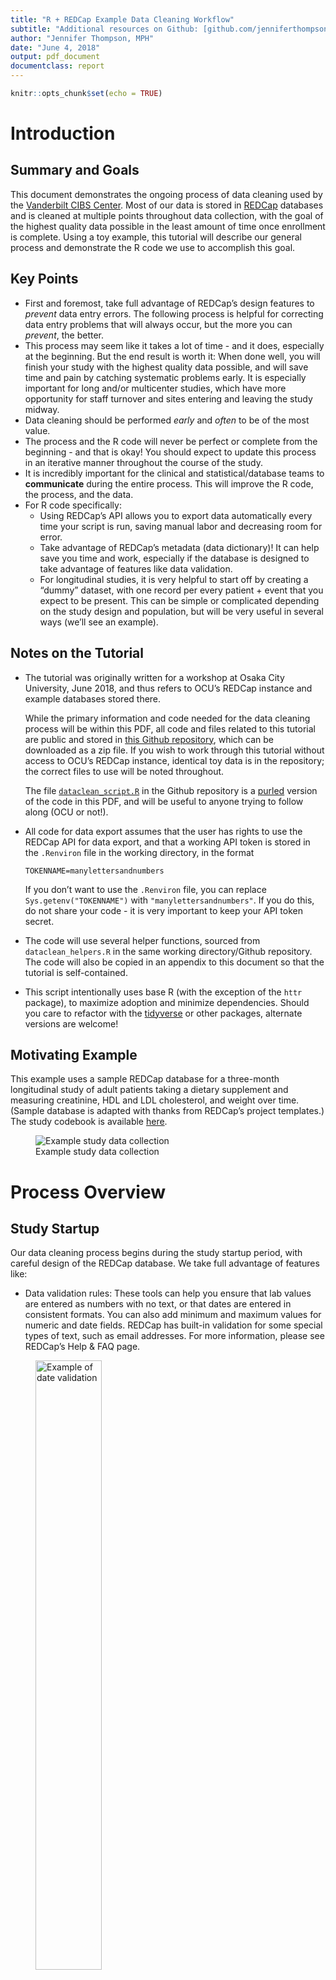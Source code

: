 ```yaml
---
title: "R + REDCap Example Data Cleaning Workflow"
subtitle: "Additional resources on Github: [github.com/jenniferthompson/DataCleanExample](https://github.com/jenniferthompson/DataCleanExample)"
author: "Jennifer Thompson, MPH"
date: "June 4, 2018"
output: pdf_document
documentclass: report
---
```


```r
knitr::opts_chunk$set(echo = TRUE)
```

# Introduction

## Summary and Goals

This document demonstrates the ongoing process of data cleaning used by the [Vanderbilt CIBS Center](icudelirium.org). Most of our data is stored in
[REDCap](projectredcap.org) databases and is cleaned at multiple points
throughout data collection, with the goal of the highest quality data possible
in the least amount of time once enrollment is complete. Using a toy example,
this tutorial will describe our general process and demonstrate the R code we
use to accomplish this goal.

## Key Points

- First and foremost, take full advantage of REDCap's design features to
*prevent* data entry errors. The following process is helpful for correcting
data entry problems that will always occur, but the more you can *prevent*, the
better.
- This process may seem like it takes a lot of time - and it does, especially at
the beginning. But the end result is worth it: When done well, you will finish
your study with the highest quality data possible, and will save time and pain
by catching systematic problems early. It is especially important for long
and/or multicenter studies, which have more opportunity for staff turnover and
sites entering and leaving the study midway.
- Data cleaning should be performed *early* and *often* to be of the most value.
- The process and the R code will never be perfect or complete from the
beginning - and that is okay! You should expect to update this process in an
iterative manner throughout the course of the study.
- It is incredibly important for the clinical and statistical/database teams to **communicate** during the entire process. This will improve the R code, the
process, and the data.
- For R code specifically:
    - Using REDCap's API allows you to export data automatically every time your
    script is run, saving manual labor and decreasing room for error.
    - Take advantage of REDCap's metadata (data dictionary)! It can help save
    you time and work, especially if the database is designed to take advantage
    of features like data validation.
    - For longitudinal studies, it is very helpful to start off by creating a
    "dummy" dataset, with one record per every patient + event that you expect
    to be present. This can be simple or complicated depending on the study
    design and population, but will be very useful in several ways (we'll see an
    example).

## Notes on the Tutorial

- The tutorial was originally written for a workshop at Osaka City University,
June 2018, and thus refers to OCU's REDCap instance and example databases stored
there.

    While the primary information and code needed for the data cleaning process
    will be within this PDF, all code and files related to this tutorial are
    public and stored in [this Github
    repository](https://github.com/jenniferthompson/DataCleanExample), which
    can be downloaded as a zip file. If you wish to work through this tutorial
    without access to OCU's REDCap instance, identical toy data is in the
    repository; the correct files to use will be noted throughout.
    
    The file [`dataclean_script.R`](https://github.com/jenniferthompson/DataCleanExample/blob/master/dataclean_script.R) in the Github repository is a
    [purled](https://www.rdocumentation.org/packages/knitr/versions/1.20/topics/knit)
    version of the code in this PDF, and will be useful to anyone trying to
    follow along (OCU or not!).

- All code for data export assumes that the user has rights to use the REDCap
API for data export, and that a working API token is stored in the `.Renviron`
file in the working directory, in the format

    `TOKENNAME=manylettersandnumbers`
    
    If you don't want to use the `.Renviron` file, you can replace
    `Sys.getenv("TOKENNAME")` with `"manylettersandnumbers"`. If you do this,
    do not share your code - it is very important to keep your API token
    secret.
    
- The code will use several helper functions, sourced from
`dataclean_helpers.R` in the same working directory/Github repository. The code
will also be copied in an appendix to this document so that the tutorial is
self-contained.

- This script intentionally uses base R (with the exception of the `httr`
package), to maximize adoption and minimize dependencies. Should you care to
refactor with the [tidyverse](tidyverse.org) or other packages, alternate
versions are welcome!

## Motivating Example

This example uses a sample REDCap database for a three-month longitudinal study
of adult patients taking a dietary supplement and measuring creatinine, HDL and
LDL cholesterol, and weight over time. (Sample database is adapted with thanks
from REDCap's project templates.) The study codebook is available
[here](https://github.com/jenniferthompson/DataCleanExample/blob/master/codebook.pdf).

![Example study data collection](images/example_events.png)

\tableofcontents

# Process Overview

## Study Startup

Our data cleaning process begins during the study startup period, with careful
design of the REDCap database. We take full advantage of features like:

- Data validation rules: These tools can help you ensure that lab values are entered as numbers with no text, or that dates are entered in consistent formats. You can also add minimum and maximum values for numeric and date fields. REDCap has built-in validation for some special types of text, such as
email addresses. For more information, please see REDCap's Help & FAQ page.

![Example of date validation](images/redcap_datevalidation.png){ width=50% }

- Branching logic: This logic tells a specific field when to appear during data
entry. For example, we often use it to ask whether a patient has taken a specific medication; if yes, the branching logic will show a field that allows
us to enter the dose of that medication. Branching logic helps enforce data
collection protocols ("if this, then that should be entered") and helps prevent
data from being accidentally entered in the wrong fields.

![General Data Cleaning Timeline](images/dataclean_timeline.png)

During this time, the clinical coordinators and statistics/database team also
work together to develop an initial list of very specific items that should be
checked during the data cleaning process. Depending on the study design, this
can be quite a lot of work! But the more thorough we are in this phase, the
easier the process during the study, and the better the data at the end.

## Early Data Collection

Once study staff has begun entering data into the study database, the
statistician/database team will write the first version of the R script for data
cleaning. (It's very hard to write a script before data is available to test
it!) This is the most time-consuming part of the process for the database team.

## First Data Clean

After a reasonable period of data collection, the statistician/database manager
will run the R script and create the first list of data entry issues to be
corrected or addressed. This can be a scary time for study staff! There will
likely be a few bugs to be worked out, both in the code and in the list of items
to check. It may take a few tweaks before the team is ready to upload the issues
to our documentation database and begin the process of correcting them.
Correcting the data and documenting those steps are the most time-consuming part
of the process for the clinical team.

\newpage

## Continued Data Collection & Cleaning

![Data Cleaning Iteration](images/dataclean_iteration.png){ width=50% }

As the study progresses, this process continues: the statistician runs the R
script to find data issues; the study staff corrects or documents issues, and
communicates potential coding issues or new additions back to the statistician,
who then updates the script and repeats the process.

Some changes are coding mistakes or misunderstandings, but others may be the
result of protocol changes, or ideas for new things to check from the project
coordinators, based on interactions with study staff. This maintenance process
takes some time on the part of both the statistician/database team, working to
investigate and debug potential issues or add code for new checks. The following things are very helpful during this process:

- Agreement that the data clean is a top priority: This doesn't necessarily
mean that it is everyone's most *urgent* priority, but it does mean that
everyone agrees that this is important and should have designated time at an
appropriate date.
- Detail-oriented team members: This is a meticulous process for everyone.
- Strong relationships and open communication between the clinical and
statistics/database team.

## End of Study

Once data collection is finished, we continue to iterate the data cleaning
process until there are no more queries from the R script. At that point, you
should feel free to throw a party.

## Overview of R Script Structure

The rest of this tutorial will focus on the steps of building the R script. In
general, my process for the script looks like this:

1. Download data from REDCap using the API (Chapter 3)
1. Do any needed data management
1. For each form (Chapter 4):
    1. Set up
    1. Check for simple missingness (eg, date of birth should always be present in the baseline form)
    1. Check for data with unlikely values (eg, creatinine that is unexpectedly high or low)
    1. Other, more complicated checks
1. Combine issues from all forms into a single data.frame
1. Remove issues that were previously documented as "unfixable" or correct in
the documentation database (Chapter 5)
1. Prepare issues to disseminate to study staff (Chapter 6)

# Step 1: Use REDCap API to Export Raw Data

We use REDCap's API capabilities to export the data automatically every time
the script is run, reducing the potential for error and saving time compared to
manually exporting every time data is cleaned.

## Requirements:

### 1. Working API token

You must have appropriate user rights for your database in order to request an
API token. Once you have the correct user rights, log into the REDCap project.
On the lefthand side under `Applications`, you will see a line for `API and API
Playground`. Click here, then on the button titled `Generate API token`.

![Getting an API token](images/redcap_api.png)

Once your token is generated, **never share it with anyone**. It gives you permission and ability to access research data, and should be kept protected at
all times. If you share code with other people, one way to do this safely is to
store your API token in a hidden `.Renviron` file in the appropriate working
directory, like this:

`TOKENNAME=manylettersandnumbers`

You can then access the token using the function `Sys.getenv()`. For the
purposes of this tutorial, mine looks like Figure 3.2 (with actual tokens grayed
out).

![.Renviron example](images/renviron_example.png)

For more information on the REDCap API, please see `Project Setup -> Other
Functionality` within an existing REDCap project. For general information on
working with the API, the [Github wiki of the redcapAPI
package](https://github.com/nutterb/redcapAPI/wiki) has a good overview. *(This
example includes basic API usage and will not use the package, but if you are
interested in using more of the API's functionality, it could be a good package
to investigate.)*

### 2. Your API URL

This tells R what REDCap instance to connect to. It will look something like this:

`https://redcap.vanderbilt.edu/api/`

`https://redcap.med.osaka-cu.ac.jp/redcap/api/`

If you don't know your API URL, you can find it this way once you have your API token (thank you to [Benjamin Nutter, author of the redcapAPI package!](https://github.com/nutterb/redcapAPI/wiki/Finding-your-REDCap-API-URL)):

1. Go to the API documentation of a project for which you have a working API token
1. Choose an option under "Supported Actions," such as "Export Records"
1. The URL will appear on the next page

Once you have your API URL, make sure to update it in your copies of
`dataclean_script.R` and `dataclean_helpers.R` in order to continue the tutorial.

### 3. R's `httr` package, built for working with APIs

More information on `httr` can be found in the documentation and vignettes,
linked from [CRAN](https://cran.r-project.org/package=httr). (Everything else in
this tutorial is intentionally in base R.)

## Approaches

There are (at least) two approaches to exporting REDCap data:

1. Read in the entire database in a single, relatively simple `httr::POST` call,
then create subsets in R as needed
1. Read in specific subsets in separate, more complex `httr::POST` calls

Approach #1 is fine if your database is not longitudinal, complex, or very
large, and/or if you are not yet very comfortable working with the API. Approach #2 is valuable in more complicated situations.

For example, here, our database is longitudinal, and different data is
collected at different time points. If we read in the entire database at once,
we will have a lot of missing values - for example, date of birth will be
missing in each row representing monthly visits and study completion. We can
fairly easily create subsets of the data for each event, but it can be annoying
to subset only the *columns* needed for each event, either manually or using the
data dictionary.

I will show both approaches for reference, but I primarily use Approach 2.
Either way, we want to create the following datasets:

- Baseline data
- Monthly data
- Study completion data

For both approaches, we need this setup:

```r
## Load httr
library(httr)

## Source helper functions (script should be stored in this working directory)
## Function post_to_df(), which is useful in API code, is stored here, along
## with other helper functions we'll use later
source("dataclean_helpers.R")

## Set URL for REDCap instance (yours may be different)
rc_url <- "https://redcap.med.osaka-cu.ac.jp/redcap/api/"

```

\newpage

### Approach 1: Example

This approach uses the simplest API call, but needs some R work after exporting
the data.

```r
## Use API + httr::POST to get all data at once
main_post <- httr::POST(
  url = rc_url,
  body = list(
    token = Sys.getenv("RCTOKEN_OCU_ORG"),
      ## API token gives you permission to get data
    content = "record",        ## export *records*
    format = "csv",            ## export as *CSV*
    rawOrLabel = "label",      ## export factor *labels* vs numeric codes
    exportCheckboxLabel = TRUE ## export ckbox *labels* vs Unchecked/Checked
  )
)

## main_post has class "response"; read it as a CSV to create a data.frame
## post_to_df() is mostly a wrapper for read.csv() with our preferred options;
##  it also removes repeated underscores from variable names
main_df <- post_to_df(main_post)

## Create subsets with data collected at various time points
baseline_df <- subset(main_df, redcap_event_name == "Baseline Visit")
monthly_df <- subset(main_df, redcap_event_name %in% paste("Month", 1:3))
completion_df <- subset(main_df, redcap_event_name == "Study Completion")

```

Note that unless we spend the time to manually subset them, each of those three
data.frames will have many columns with blank values, because our study is
longitudinal (can have multiple events with different data collected at each).
For example, `baseline_df` will have a column for `compliance`, even though
`compliance` is only collected at monthly visits. This is not a major problem if
your project is small, but can be a problem if you have a large project.

### Approach 2

This approach uses three separate `httr::POST` calls to create separate
datasets that are exactly what we need.

REDCap's API Playground can be useful in figuring out which options to include
in the `body` argument of `httr::POST`. *(Note that as of the time of this writing, the example R code from the Playground uses `RCurl`; `httr` is
currently more commonly used, and thus it is easier to find documentation and
assistance for it, so I have used it here.)*

Differences from Approach 1 in the `body` of `httr::POST`:

1. We specify **forms**, using their raw names (eg, `baseline_data` instead of `Baseline Data`).
1. We specify **events**, again using their raw names (eg, `baseline_visit_arm_1` instead of `Baseline Visit`).
1. We always specify `study_id` as a **field** in addition to the other forms. REDCap does not always export the ID by default.

If you are exporting >1 form or event, separate them with commas. You can find
raw event names by going to `Project Setup -> Define My Events` within your
REDCap project, and raw form names by either looking at the data dictionary or downloading the instrument mappings from `Project Setup -> Designate Instruments
for My Events`. (They can also be exported as project metadata using the API;
there is an example in `dataclean_helpers.R`.)

**Note:** The helper function `post_to_df()`, which creates a data.frame from
the result of `httr::POST`, is created in `dataclean_helpers.R`. It has two
steps:

1. Read in a `POST` object as a CSV, with our preferred options for `read.csv()`.
1. Remove repeated `_` characters from variable names.

#### Baseline and Demographic Data

This code chunk exports all the fields collected at the baseline visit (the
Demographic and Baseline Visit forms), as well as study ID. It only exports the
Baseline Visit event, because all other events would have `NA` values for these
fields. Therefore, each study ID will have at most one record in this dataset.

```r
## Data from baseline visit only: Demographics and Baseline Data forms
baseline_post <- httr::POST(
  url = rc_url,
  body = list(
    token = Sys.getenv("RCTOKEN_OCU_ORG"), ## API token gives you permission
    content = "record",                    ## export *records*
    format = "csv",                        ## export as *CSV*
    forms = "demographics,baseline_data",  ## forms
    fields = c("study_id"),                ## additional fields
    events = "baseline_visit_arm_1",       ## baseline visit event only
    rawOrLabel = "label",      ## export factor *labels* vs numeric codes
    exportCheckboxLabel = TRUE ## export ckbox *labels* vs Unchecked/Checked
  )
)

## baseline_post has class "response"; read it as a CSV to create a data.frame
baseline_df <- post_to_df(baseline_post)

## Double-check if you like! Commented out to save space
## baseline_df

```

The `rawOrLabel = "label"` and `exportCheckboxLabel = TRUE` elements in the `body` argument of `POST` are personal preference. I set these to export labels
because I usually find that it is more clear - ie, it is easier to figure out
what `sex == Male` is doing than `sex == 1`. However, depending on your
database and your purposes, you may want to change these to use the raw numeric
codes - for example, if you have fields with very long labels.

#### Monthly Visit Data

This code chunk exports all the fields collected at each monthly visit (the
Monthly Visit form), as well as study ID. It exports all three monthly visit events; all other events would have `NA` values for these fields. Each study ID
will have up to three records in this dataset.

```r
## Data from all monthly visits
monthly_post <- httr::POST(
  url = rc_url,
  body = list(
    token = Sys.getenv("RCTOKEN_OCU_ORG"),   ## API token gives you permission
    content = "record",                      ## export *records*
    format = "csv",                          ## export as *CSV*
    forms = "monthly_data",                  ## forms
    fields = c("study_id"),                  ## additional fields
    events = paste(sprintf("month_%s_arm_1", 1:3), collapse = ","),
      ## all 3 monthly visit events
    rawOrLabel = "label",      ## export factor *labels* vs numeric codes
    exportCheckboxLabel = TRUE ## export ckbox *labels* vs Unchecked/Checked
  )
)
monthly_df <- post_to_df(monthly_post)

## Double-check if you like! Commented out to save space
## monthly_df

```

#### Study Completion Data

This code chunk exports all the fields collected at study completion, as well
as study ID. It exports only the study completion event; therefore, each study
ID will have at most one record.

```r
## Data from study completion visits
completion_post <- httr::POST(
  url = rc_url,
  body = list(
    token = Sys.getenv("RCTOKEN_OCU_ORG"), ## API token gives you permission
    content = "record",                    ## export *records*
    format = "csv",                        ## export as *CSV*
    forms = "completion_data",             ## form
    fields = c("study_id"),                ## additional fields
    events = "study_completion_arm_1",     ## study completion event
    rawOrLabel = "label",      ## export factor *labels* vs numeric codes
    exportCheckboxLabel = TRUE ## export ckbox *labels* vs Unchecked/Checked
  )
)
completion_df <- post_to_df(completion_post)

## Double-check if you like! Commented out to save space
## completion_df

```

## For Demonstration Purposes

**OCU team**: If your API tokens are set up and stored in your `.Renviron` file
like mine, you should be able to run all the code up to this point. If you don't
want to use the `.Renviron` file, you can run all the code but replace `token = Sys.getenv("RCTOKEN_OCU_ORG")` with `token = "yourapitoken"`.

If you do not have an API token for OCU's REDCap instance, I've stored some toy
data in the same format as our example REDCap databases, along with a copy of
the data dictionary, in the `rawdata/` folder in this repository to allow you to
continue with the tutorial. All are in the same format we would see if we used
the API as described above.

If you have downloaded the entire repository, you can run this code:

```r
datadict <- read.csv(
  "rawdata/datadict.csv", stringsAsFactors = FALSE, na.strings = ""
)
baseline_df <- read.csv(
  "rawdata/baseline_df.csv", stringsAsFactors = FALSE, na.strings = ""
)
monthly_df <- read.csv(
  "rawdata/monthly_df.csv", stringsAsFactors = FALSE, na.strings = ""
)
completion_df <- read.csv(
  "rawdata/completion_df.csv", stringsAsFactors = FALSE, na.strings = ""
)

```

# Step 2: Create a data.frame of All Issues

This sounds deceptively straightforward, but is the most involved part of this
process. Our goal is to create a single data frame of all potential problems in
our REDCap project as of the date we run the script, which can then be imported
into our documentation database(s) (see Chapter 6) so that the issues can be
resolved.

## Workflow

Typically, I work form by form: here, we'll clean the entire demographic form,
then the entire baseline data collection form, then... This keeps the code in
manageable chunks, and makes it easier to both write initially and debug and
maintain as the study progresses.

We often have groups of very similar potential problems: There are many fields that should be present no matter what, and there are several fields which should
be between specific limits. I have written helper functions that check for these
specific types of issues; they are in `dataclean_helpers.R`, and we'll see their
use later.

**Remember**: REDCap has many data validation capabilities built in - **use
them!** If your database already checks fields like email for formatting, or
gives live warnings if you enter unlikely lab values, it will save you and the
study staff time and headaches later. The same applies to using branching logic
often and well. The added value for this data cleaning script comes from the
more complex data checks that are possible here and not within REDCap itself.
But the more of REDCap's powerful features you can use from the beginning, the
better your data will be throughout the study (eg, for DSMB reports and interim
analyses).

\newpage

## Data Management

Several of our error checks will involve comparing dates, or using fields from
different time points. We'll do all this data management here.

```r
## -- Helper functions; we're doing the same thing a lot -----------------------
## Another reason to make sure all your dates have the same formatting!
date_ymd <- function(x){ as.Date(x, format = "%Y-%m-%d") }
diff_days <- function(x, y){ as.numeric(difftime(x, y, units = "days")) }

## Baseline data
baseline_df$dob <- date_ymd(baseline_df$dob)
baseline_df$date_enrolled <- date_ymd(baseline_df$date_enrolled)

## Dates out of characters
baseline_df$date_visit_b <- date_ymd(baseline_df$date_visit_b)
baseline_df$date_supplement_dispensed <-
  date_ymd(baseline_df$date_supplement_dispensed)

## Calculate days between baseline visit and other milestones
## Creating these variables will make our code later much more readable
baseline_df$days_visit_consent <- with(baseline_df, {
  diff_days(date_visit_b, date_enrolled) })
baseline_df$days_visit_supp <- with(baseline_df, {
  diff_days(date_supplement_dispensed, date_visit_b) })

## Monthly data
monthly_df$date_visit_m <- date_ymd(monthly_df$date_visit_m)

## Study completion data
completion_df$completed_date <- date_ymd(completion_df$completed_date)
completion_df$studywd_date <- date_ymd(completion_df$studywd_date)
completion_df$death_date <- date_ymd(completion_df$death_date)

```

### Dummy Dataset

For many types of checks, it's helpful to have a dataset with every record that
*should* be available for each patient. In our example study, patient 2 has a
baseline record, but no monthly or study completion data. If we clean each form
separately, it would be very hard to realize that this patient is missing that
data.

Therefore, we create a "dummy" dataset with one record per patient per expected
event, and merge this dataset with our other forms as needed. (Depending on the
study design, this can be straightforward or difficult, but it is *always*
helpful!)

```r
## Create "dummy" datasets that have a record for every patient + time
## This helps us check things like "pt X is missing Monthly Visit 2"
## Knowing the study design is key!

## Lists of all unique IDs, events
## In our case, every patient should have a record for every month, unless they
##  have died or withdrawn, along with baseline data & a study completion form.
##  So we create a dummy dataset with all five events for each patient. Later,
##  we'll also create an indicator variable for whether the patient has died or
##  withdrawn at that point (and therefore should *not* have data entered).
all_ids <- sort(unique(c(
  baseline_df$study_id, monthly_df$study_id, completion_df$study_id
)))
all_events <- c("Baseline Visit", paste("Month", 1:3), "Study Completion")

dummy_df <- data.frame(
  study_id = rep(all_ids, each = length(all_events)),
  redcap_event_name = rep(all_events, length(all_ids))
)

## Merge on relevant dates for each event: enrollment, completion, death,
##  withdrawal - we will use these to help clean things in each form
dates_everyone <- merge(
  subset(baseline_df, select = c(study_id, date_enrolled)),
  subset(completion_df, select = c(study_id, completed_date, death_date, studywd_date)),
  by = "study_id", all = TRUE
)

dummy_df <- merge(
  dummy_df,
  dates_everyone,
  by = "study_id", all.x = TRUE
)
dummy_df <- merge(
  dummy_df,
  subset(monthly_df, select = c(study_id, redcap_event_name, date_visit_m)),
  by = c("study_id", "redcap_event_name"), all.x = TRUE
)

## Merge subsets of dummy data onto individual datasets, to make sure every
## dataset has all the patients/records it's supposed to
## This step also adds dates from baseline and completion forms onto forms where
##  they're needed (eg, adds date of study withdrawal onto monthly form, so we
##  can tell whether they *should* have a monthly visit or not)
baseline_df <- merge(
  subset(
    dummy_df,
    redcap_event_name == "Baseline Visit",
    select = c(study_id, redcap_event_name)
  ),
  baseline_df,
  by = c("study_id", "redcap_event_name"), all.x = TRUE
)

monthly_df <- merge(
  subset(
    dummy_df,
    redcap_event_name %in% paste("Month", 1:3),
    select = -date_visit_m
  ),
  monthly_df,
  by = c("study_id", "redcap_event_name"), all.x = TRUE
)

completion_df <- merge(
  subset(
    dummy_df,
    redcap_event_name == "Study Completion",
    select = c(study_id, redcap_event_name, date_enrolled)
  ),
  completion_df,
  by = c("study_id", "redcap_event_name"), all.x = TRUE
)

## Add an indicator to the monthly form for whether the patient should have a
## form filled out this month. (They should *not* if they have died or withdrawn
## before [month] * 30 days.)
monthly_df$month_num <-
  with(monthly_df, as.numeric(substr(redcap_event_name, 7, 7)))
monthly_df$days_enrolled_actual <- with(monthly_df, {
  diff_days(date_visit_m, date_enrolled) })
monthly_df$date_visit_planned <- with(monthly_df, {
  date_enrolled + (month_num * 30) })
monthly_df$out_of_study <- with(monthly_df, {
  (!is.na(death_date) & death_date < date_visit_planned) |
    (!is.na(studywd_date) & studywd_date < date_visit_planned)
})

## Indicator: Does the patient have any monthly visit data this month?
## Use the data dictionary to save typing!
monthly_vars <- subset(datadict, form_name == "monthly_data")$field_name
## `consent_reminder` is just a reminder field, is not exported
monthly_vars <- setdiff(monthly_vars, "consent_reminder")

monthly_df$any_data <- rowSums(!is.na(monthly_df[, monthly_vars])) > 0

## Create a variable for *last* month's visit, to check hospitalization dates
## Note: There may be better ways to do this in base (maybe split/unsplit?).
## I would usually use dplyr:
## monthly_df %>%
##   group_by(study_id) %>%
##   mutate(last_visit = lag(date_visit_m))
monthly_df$last_visit <- as.Date(
  unlist(
    lapply(
      unique(monthly_df$study_id),
      FUN = function(i){
        df <- subset(monthly_df, study_id == i)
        c(NA, df$date_visit_m[1:(nrow(df) - 1)])
      })
  ),
  origin = "1970-1-1"
)

```

## Demographics Form

The Demographics form is one of the two collected at the baseline visit. In Step 1, we exported it as part of `baseline_df`; this data.frame has one record
per patient. If you take Approach 1 (export everything at once), make sure that
you subset the data to only keep the `Baseline Visit` event.

### 1. Decide what to clean

The first step is to determine what issues need to be looked for. Some of these
are straightforward: for example, every patient should have a date of birth.
Some are more complex or not as obvious, however. **This is where communication
and detail are key.** Typically, our clinical project manager will spend a lot
of time creating a list of things that need to be checked, based on the study
protocols and goals. It is enormously important for the clinical data team and
the statistician/database manager to overcommunicate at this stage!

For our demographics form, we want to check the following:

- Study ID should always be an integer (no letters or special characters)
- These fields should always be present:
    - Date of consent
    - Consent form
    - All contact information
    - Phone
    - Mood
    - Statins
- Postal code should be properly formatted *(so should email, but REDCap will validate this field automatically - take advantage of REDCap's capabilities when designing your study!)*
- Date of birth should be between 18 and 110 years before consent
- If the patient is female, whether she has ever given birth should be entered
- If the patient has given birth, the number of births should be entered
- If no activity questions are marked, study staff should confirm this (it might be OK, but it is unusual and should be checked)
- If the patient is marked as being on statins, at least one specific statin
should be checked; if the patient is marked as *not* being on statins, *no*
statins should be checked
- Height and weight should both be present and within soft limits set in the database

### 2. Custom error checking (+ demo of the process)

Our next step is to create a `n x 2` data.frame where each row represents one
potential problem; the first column is an error code; and the second column is
the corresponding error message. For example, our error code might be
`id_format`, and the corresponding error message might be `Study ID should be an
integer with at most four digits`.

```r
## -- Create error codes + corresponding messages for all issues *except* ------
## -- fields that are simply missing or should fall within specified limits ----

## Codes: Short, like variable names
## Messages: As clear as possible to the human reader
demog_codes <- data.frame(
  code = c(
    "id_format", "postcode_format", "dob_limits", "birth_yn", "birth_num",
    "no_activity", "which_statin", "no_statins"
  ),
  msg = c(
    "Study ID should be an integer with at most four digits",
    "Postal code should be formatted properly",
    "Date of birth should be within 18 and 110 years prior to consent",
    "If patient is female, whether she has given birth should be marked",
    "If patient has given birth, number of births should be present",
    "This patient has no activities marked; please confirm or correct",
    "Patient is marked as taking statins, but no specific statins checked",
    "Patient is marked as not taking statins, but at least one statin is checked"
  )
)

```

The second step is to create a matrix with # rows = `nrow(data frame we're checking)`, and # columns = `nrow(data frame of error codes)`. Every column is
logical, indicating whether or not this problem exists at this row in the data.frame. For many issues, we'll do this manually.

```r
## Preliminary setup: Create empty matrix to hold all potential issues
## Rows = # rows in baseline_df
## Columns = # potential issues
## Everything starts off FALSE
demog_issues <- matrix(FALSE, ncol = nrow(demog_codes), nrow = nrow(baseline_df))
colnames(demog_issues) <- demog_codes$code
rownames(demog_issues) <- with(baseline_df, {
  paste(study_id, redcap_event_name, sep = '; ') })

```

Note that our matrix has specific `rownames` - this will be important later,
especially for longitudinal forms. The rownames are formatted as `study_id; event_name`. Later, we'll separate these rownames into the ID and event fields
to upload to the documentation database.

```r
## -- Determine true/false for each potential issue ----------------------------
## Study ID, postal codes are checked using regular expressions; set rows which
## do *not* meet the regex to TRUE
## (For regexes, it's easier to do this by using the first-column notation here,
## because of how grep() works. For other custom checks, however, I find it more
## readable to say `df_issues[, "issue_name"] <- [condition]`.)
demog_issues[
  grep("^\\d{1,4}$", baseline_df$study_id, invert = TRUE), "id_format"
  ] <- TRUE
demog_issues[
  grep("^\\d{3}-\\d{4}$", baseline_df$postal_code, invert = TRUE),
  "postcode_format"
  ] <- TRUE

## Date of birth: Should be within 18 and 110 years of consent date
demog_issues[, "dob_limits"] <- with(baseline_df, {
  !is.na(date_enrolled) & !is.na(dob) &
    (diff_days(date_enrolled, dob) < (18 * 365.25) |
       diff_days(date_enrolled, dob) > (110 * 365.25))
})

## Birth questions
demog_issues[, "birth_yn"] <- with(baseline_df, {
  !is.na(gender) & gender == "Female" & is.na(given_birth) })
demog_issues[, "birth_num"] <- with(baseline_df, {
  !is.na(given_birth) & given_birth == "Yes" & is.na(num_children)
})

## Activity questions: If all are missing, ask site to confirm

## Versions if using API to export: options given download checkboxes as
##  `day of the week` or NA
demog_issues[, "no_activity"] <- rowSums(
  !is.na(
    baseline_df[,grep("^(gym|aerobics|eat|drink)\\_[0-6]$", names(baseline_df))]
  )
) == 0

## Statins
demog_issues[, "which_statin"] <- baseline_df$any_statins == "Yes" &
    rowSums(!is.na(baseline_df[, paste0("which_statins_", 1:9)])) == 0
demog_issues[, "no_statins"] <- baseline_df$any_statins == "No" &
    rowSums(!is.na(baseline_df[, paste0("which_statins_", 1:9)])) > 0

# ## Versions if using manually exported CSV "labels" format: exports checkboxes
# ##  as `Checked` or `Unchecked`
# ## Activity
# demog_issues[, "no_activity"] <- rowSums(
#   baseline_df[,grep("^(gym|aerobics|eat|drink)\\_[0-6]$", names(baseline_df))] == "Checked"
# ) == 0
# 
# ## Statins
# demog_issues[, "which_statin"] <- baseline_df$any_statins == "Yes" &
#     rowSums(baseline_df[, paste0("which_statins_", 1:9)] == "Checked") == 0
# demog_issues[, "no_statins"] <- baseline_df$any_statins == "No" &
#     rowSums(baseline_df[, paste0("which_statins_", 1:9)] == "Checked") > 0

demog_issues

```

Success! The next step is to take our matrix, look for only the actual errors
(`TRUE` values), and combine them into a data.frame with one row per actual
error. To do this, we create a data.frame for every column in `demog_issues`
with one row per `TRUE` value, then bind all those rows together.

Because we'll be doing this frequently, there is a helper function,
`create_error_df()`, in `dataclean_helpers.R` to do it for us. The function
takes as inputs our `error_codes` and `error_matrix`, and returns a data.frame
with one row per actual problem.

```r
demog_errors <- create_error_df(
  error_matrix = demog_issues, error_codes = demog_codes
)

demog_errors

```

![How `create_error_df()` works](images/create_error_df.png)

### 3. Simple checks: Are these fields present?

One of the most common issues we check is simply whether every record has a
certain field that should always be present. For example, in our Demographics
form, every patient should have date of birth and gender, among other fields.

Because these checks are so common, I have a helper function, `check_missing()`,
that lets us do it easily. It follows the same basic steps as we did for our
custom checks, but every check is `is.na(df[, x])`, and every error message is
"Missing [field label]." It takes as inputs our data.frame, a character string
of variables to check, and the data dictionary, from which it gets variable
labels to create the full error message.

(Variable labels can be very helpful in error messages! No matter how
descriptive your field names are, your data entry team is used to seeing
"Subject Global Assessment," not "sga_b". With little effort, you can use the
data dictionary to make their lives much easier and also make the data cleaning
process much faster. Here, the data dictonary is imported in
`dataclean_helpers.R`, using a process similar to the one we used to download
our raw data, and stored as the object `datadict`.)

```r
demog_missing <- check_missing(
  df = baseline_df,
  variables = c(
    "date_enrolled", "patient_document", "family_name", "given_name",
    "street_address", "city_prefecture", "postal_code", "phone", "email",
    "dob", "gender", "mood", "any_statins", "height", "weight", "bmi"
  ),
  ddict = datadict
)

demog_missing

```

### 4. Check for Values Outside Limits

We have several numeric fields that we want to make sure fall within reasonable
limits (or if they do not, that the values are confirmed to be correct). For
example, it would be very easy for someone to enter a height of 19 centimeters
when they actually meant 190 centimeters. REDCap has built-in data validation
rules, and you should take full advantage of them - this will make data entry
errors much harder. However, it is still possible to enter incorrect values,
especially if you forget to build these rules into the design of the database
from the beginning. It will also give you more confidence in these outlying
values at the time of analysis if these outliers are checked during the process,
rather than waiting until the point of analysis, when study staff may no longer
be available or you have to make quick decisions.

The `check_limits_numeric()` function in `dataclean_helpers.R` follows a very
similar process to `check_missing()`. The difference is that you can specify
minimum and maximum allowed values for each variable, using either the limits
set in the REDCap data dictionary, or a custom data.frame.

Let's take a look at the way the relevant columns in the data dictionary are
formatted:

```r
subset(
  datadict,
  field_name %in% c("study_id", "dob", "height", "weight"),
  select = c(
    field_name, field_label, field_type,
    text_validation_type_or_show_slider_number,
    text_validation_min, text_validation_max
  )
)

```

All four of the fields we've chosen to display are `text` fields, but with
different validation types. `study_id` is purely text; `dob` is text that must
be formatted as a date; `height` and `weight` are numeric/integer text.
`check_limits_numeric()` currently only works with numeric field types; if you
have several dates/times in your database, you could certainly write a second
version to work with dates.

We'll use these already-specified limits to check for extreme values in height
and weight. Since we want to use the default values, using this function looks
very similar to `check_missing()`:

```r
demog_limits <- check_limits_numeric(
  df = baseline_df,
  variables = c("height", "weight"),
  ddict = datadict
)

demog_limits

```

Later we'll have an example where we specify custom limits.

### 5. Combine All Issues

That's all we want to check for the Demographics form, so we'll combine these data.frames into a single one for ease.

```r
demog_final <- do.call(rbind, list(demog_missing, demog_limits, demog_errors))
demog_final$form <- "Demographics"

## demog_final

```

## Baseline Visit Form

This process will be very similar to the Demographics form process above. We'll
be making sure that:

- Date of visit is recorded, and is on or within a week of consent
- Creatinine present, within 0.3 - 9
- HDL cholesterol present, within 20-100
- LDL cholesterol present, within 30-300
- Weight present, within 35-200
- Two plasma, two serum variables answered
- Subject Global Assessment answered
- Date patient begins supplement answered, after date of baseline visit

### Things aren't missing

We actually want to check that *everything* is present. We can save ourselves
some typing by taking advantage of the data dictionary.

```r
## Get all the variables in the Baseline Visit form
baseline_vars <- subset(datadict, form_name == "baseline_data")$field_name

## Now see if they're missing
baseline_missing <- check_missing(
  df = baseline_df,
  variables = baseline_vars
)

## baseline_missing

```

### Things aren't extremely large or small

We have several lab values and patient characteristics measured at this visit.
If we look at the data dictionary, all of these fields have limits entered (which is great!), but the limits for creatinine are very generous (someone with a
creatinine of 20 mg/dL would be *very* sick). We'll create a data frame with
our own limits (which in real life, we would do after talking with our clinical
collaborators).

```r
baseline_limit_vars <- paste0(c("creat", "hdl", "ldl", "drywt"), "_b")

baseline_limit_df <- data.frame(
  var = baseline_limit_vars,
  min_val = c(0.5, 20, 30, 35),
  max_val = c(10, 100, 300, 200)
)

baseline_limits <- check_limits_numeric(
  ## These arguments are similar to previous example
  df = baseline_df,
  variables = baseline_limit_vars,
  ddict = datadict,
  ## These arguments are how we supply our own limits:
  ##  df_limits = data.frame; cname_min, cname_max = columns in df_limits with
  ##  minimum, maximum limits
  df_limits = baseline_limit_df,
  cname_min = "min_val",
  cname_max = "max_val"
)

## baseline_limits

```

### Custom checks

We just have a couple of other things to check, using custom code for each.

```r
## -- Create error codes + corresponding messages for additional issues --------
baseline_codes <- data.frame(
  code = c("visit_consent", "visit_supp"),
  msg = c(
    "Baseline visit should occur within one week of consent",
    "Supplement start date should be on or within one week of baseline visit"
  )
)

## -- Issues matrix: in this case, two columns ---------------------------------
## Rows = # rows in baseline_df
## Columns = # potential issues
## Everything starts off FALSE
baseline_issues <- matrix(
  FALSE, ncol = nrow(baseline_codes), nrow = nrow(baseline_df)
)
colnames(baseline_issues) <- baseline_codes$code
rownames(baseline_issues) <- with(baseline_df, {
  paste(study_id, redcap_event_name, sep = '; ') })

## -- Determine true/false for each potential issue ----------------------------
baseline_issues[, "visit_consent"] <- with(baseline_df, {
  !is.na(days_visit_consent) &
    (days_visit_consent < 0 | days_visit_consent > 6)
})
baseline_issues[, "visit_supp"] <- with(baseline_df, {
  !is.na(days_visit_supp) & (days_visit_supp < 0 | days_visit_supp > 6)
})

baseline_errors <- create_error_df(baseline_issues, baseline_codes)

```

```r
## -- Combine all baseline errors into a final data.frame ----------------------
baseline_final <- do.call(
  rbind, list(baseline_missing, baseline_limits, baseline_errors)
)
baseline_final$form <- "Baseline Data"

```

## Monthly Visit

This form will go mostly the same as the two before, even though the form is
collected at multiple time points. We'll check at every visit:

- At least some data exists for each month, unless patient has withdrawn or died
- Date of visit is recorded and is at within X months (+/- one week) of enrollment
- Creatinine present, within 0.3 - 9
- HDL cholesterol present, within 20-100
- LDL cholesterol present, within 30-300
- Weight present, within 35-200
- Number of treatments missed (out of 8) present
- % compliance present
- number of treatments should be between 0-8 and “match” % compliance
- Hospitalization (y/n) present
- If hospitalized, cause, dates, discharge summary questions present
- If hospitalized, dates should be between last and current visit
- Date of hospital discharge should be after date of admission

```r
## -- Custom checks ------------------------------------------------------------
## Create error codes + corresponding messages
monthly_codes <- data.frame(
  code = c(
    "incomplete_visit", "extra_visit", "visit_date", "trt_comp",
    "hosp_cause_miss", "hosp_adm_miss", "hosp_dis_miss", "hosp_sum_miss",
    "hosp_lastvisit", "hosp_adm_dis"
  ),
  msg = c(
    "Patient has not died or withdrawn, but has no data for this month",
    "Patient died or withdrew before scheduled monthly visit, but has data",
    "Date of monthly visit not within X months (+/- one week) after enrollment",
    "Number of treatments missed does not match % compliance",
    "Patient hospitalized since last visit, but missing cause of hospitalization",
    "Patient hospitalized since last visit, but missing admission date",
    "Patient hospitalized since last visit, but missing discharge date",
    "Patient hospitalized since last visit, but missing whether summary filed",
    "Hospital admission date is prior to last visit",
    "Hospital discharge date is prior to admission date"
  )
)

monthly_issues <- matrix(
  FALSE, ncol = nrow(monthly_codes), nrow = nrow(monthly_df)
)
colnames(monthly_issues) <- monthly_codes$code
rownames(monthly_issues) <- with(monthly_df, {
  paste(study_id, redcap_event_name, sep = '; ') })

## Determine true/false for each potential issue
monthly_issues[, "incomplete_visit"] <- with(monthly_df, {
  !out_of_study & !any_data })
monthly_issues[, "extra_visit"] <- with(monthly_df, out_of_study & any_data)
monthly_issues[, "visit_date"] <- with(monthly_df, {
  !is.na(days_enrolled_actual) &
    (days_enrolled_actual < ((month_num * 30) - 7) |
       days_enrolled_actual > ((month_num * 30) + 7))
})
monthly_issues[, "trt_comp"] <- with(monthly_df, {
  !is.na(trt_missed) & !is.na(compliance) & (
    (compliance == "99-75 percent" & trt_missed > 2) |
    (compliance == "74-50 percent" & !(trt_missed %in% 3:4)) |
    (compliance == "49-25 percent" & !(trt_missed %in% 5:6)) |
    (compliance == "0-24 percent" & !(trt_missed %in% 7:8))
  )
})
monthly_issues[, "hosp_cause_miss"] <- with(monthly_df, {
  !is.na(hosp_yn) & hosp_yn == "Yes" & is.na(hosp_cause) })
monthly_issues[, "hosp_adm_miss"] <- with(monthly_df, {
  !is.na(hosp_yn) & hosp_yn == "Yes" & is.na(hosp_adm) })
monthly_issues[, "hosp_dis_miss"] <- with(monthly_df, {
  !is.na(hosp_yn) & hosp_yn == "Yes" & is.na(hosp_dis) })
monthly_issues[, "hosp_sum_miss"] <- with(monthly_df, {
  !is.na(hosp_yn) & hosp_yn == "Yes" & is.na(hosp_summary_binder) })
monthly_issues[, "hosp_lastvisit"] <- with(monthly_df, {
  !is.na(hosp_adm) & !is.na(last_visit) & hosp_adm < last_visit })
monthly_issues[, "hosp_adm_dis"] <- with(monthly_df, {
  !is.na(hosp_adm) & !is.na(hosp_dis) & hosp_dis < hosp_adm })

monthly_errors <- create_error_df(monthly_issues, monthly_codes)

## -- Missingness checks -------------------------------------------------------
monthly_vars <- c(
  paste0(c("creat", "hdl", "ldl", "drywt"), "_m"),
  "trt_missed", "compliance", "hosp_yn"
)
monthly_missing <- check_missing(
  df = subset(monthly_df, !out_of_study),
    ## takes out visits that shouldn't be there
  variables = monthly_vars
)

## -- Limit checks -------------------------------------------------------------
monthly_limits_vars <-
  c(paste0(c("creat", "hdl", "ldl", "drywt"), "_m"), "trt_missed")

monthly_limit_df <- data.frame(
  var = monthly_limits_vars,
  min_val = c(0.3, 20, 30, 35, 0),
  max_val = c(9, 100, 300, 200, 8)
)

monthly_limits <- check_limits_numeric(
  df = subset(monthly_df, !out_of_study),
  variables = monthly_limits_vars,
  ddict = datadict,
  df_limits = monthly_limit_df, cname_min = "min_val", cname_max = "max_val"
)

## -- Combine all checks -------------------------------------------------------
monthly_final <- do.call(
  rbind, list(monthly_missing, monthly_limits, monthly_errors)
)
monthly_final$form <- "Monthly Data"

```

## Study Completion Form

Each patient should have a study completion form filled out, at the end of the
study or at death or withdrawal, if those events occur before the study's end.
We'll check:

- Study completion (yes/no), date are recorded
- Whether patient withdrew or died are recorded
- If the patient withdrew, whether date and reason are recorded
- If the patient died, whether date and cause are recorded

```r
## -- All checks ---------------------------------------------------------------
## Since there's only one variable that should be present for everyone, we'll
## just include it in the main section rather than doing a separate call for
## check_missing().

## Create error codes + corresponding messages
completion_codes <- data.frame(
  code = c(
    "miss_comp", "comp_date", "wd_date", "wd_reason", "died_date", "died_cause"
  ),
  msg = c(
    "Missing Has patient completed study?",
    "Patient completed study, but missing date",
    "Patient withdrew, but missing date",
    "Patient withdrew, but missing reason",
    "Patient died, but missing date",
    "Patient died, but missing cause"
  )
)

completion_issues <- matrix(
  FALSE, ncol = nrow(completion_codes), nrow = nrow(completion_df)
)
colnames(completion_issues) <- completion_codes$code
rownames(completion_issues) <- with(completion_df, {
  paste(study_id, redcap_event_name, sep = '; ') })

## Determine true/false for each potential issue
completion_issues[, "miss_comp"] <- is.na(completion_df$completed_study)
completion_issues[, "comp_date"] <- with(completion_df, {
  !is.na(completed_study) & completed_study == "Yes" & is.na(completed_date) })
completion_issues[, "wd_date"] <- with(completion_df, {
  !is.na(studywd_yn) & studywd_yn == "Yes" & is.na(studywd_date) })
completion_issues[, "wd_reason"] <- with(completion_df, {
  !is.na(studywd_yn) & studywd_yn == "Yes" & is.na(studywd_reason) })
completion_issues[, "died_date"] <- with(completion_df, {
  !is.na(death_yn) & death_yn == "Yes" & is.na(death_date) })
completion_issues[, "died_cause"] <- with(completion_df, {
  !is.na(death_yn) & death_yn == "Yes" & is.na(death_cause) })

completion_final <- create_error_df(completion_issues, completion_codes)
completion_final$form <- "Completion Data"

```

## Combine Everything

That's it! Now we combine all our data issues into one data.frame and prepare it
to upload to the documentation database.

```r
all_issues <- do.call(
  rbind, list(demog_final, baseline_final, monthly_final, completion_final)
)

## Separate study_id, redcap_event_name from id column
id_event <- strsplit(as.character(all_issues$id), "; ")
all_issues$study_id <- unlist(lapply(id_event, FUN = function(x){ x[[1]] }))
all_issues$event <-
  unlist(lapply(id_event, FUN = function(x){ x[[2]] }))
all_issues <- all_issues[order(all_issues$study_id), ]

## Create a unique query number for all issues for each patient
all_issues$querynum <- unlist(
  lapply(
    unique(all_issues$study_id),
    FUN = function(i){ 1:sum(all_issues$study_id == i) }
  )
)

## Add today's date, create total query ID (study_id + date + querynum)
all_issues$date_query <- format(Sys.Date(), "%Y-%m-%d")
all_issues$queryid <-
  with(all_issues, paste(study_id, date_query, querynum, sep = "_"))

## -- Final version to upload: Query ID, pt ID, date, form, event, issue -------
all_issues <- subset(
  all_issues,
  select = c(queryid, study_id, date_query, form, event, msg)
)

## Write out to CSV to more easily look at it - will store this in repo
write.csv(all_issues, "querydata/original_issues.csv", row.names = FALSE)

```

If this is the first time we've run the data clean, we can skip to step 4.

# Step 3: Remove Unfixable/Correct Queries

Sometimes, issues with the data are known but cannot be resolved. For example,
if a patient was not weighed at a monthly visit, that value can never be
entered. Repeating these queries forces study staff to re-investigate problems
they have already documented, which is both irritating and a waste of time and effort.

In addition, we may have extreme values in our data which we flag as potential
issues, but are actually correct (eg, someone really did have glucose that
high). These, too, should not be repeated once they are checked and confirmed.

Therefore, an important step in our process is the **documentation** of each
issue. This both serves as a record of why the original data changed and
enables us to **remove** issues which are unfixable or correct from future
data cleans.

## Documentation Project Structure

We document all issues and record their resolution in a separate REDCap
project, which contains at minimum the following fields (example values in
blue):

### Values created by R script

![Example query in documentation database](images/doc_script.png){width=75%}

`Query ID` is typically a combination of patient ID, the date of the data clean, and a number between 1 and the total number of queries found during that data clean.

### Values filled out by study staff

![Study staff section in documentation database](images/doc_site.png){width=75%}

"Accuracy queries" are those that ask staff to confirm extreme values - for example, "Height is less than recommended minimum of xxx cm; please correct or confirm."

### Values filled out by coordinating center/manager

![Study staff section in documentation database](images/doc_cc.png){width=75%}

"Permanently unfixable" queries are those that relate to data that can never be
recovered; for example, weight is missing at a monthly assessment because the
patient wasn't weighed at all.

Some queries are due to errors in the script or miscommunications between the
coordinating center and the statistician/database manager; as the study
progresses, you will always find new, fun problems! Thus, we allow for this
category of "not fixed."

Depending on the study, it might also be helpful to have additional fields in
the documentation, such as a reason the query was not corrected or whether a
Note to File was recorded.

The example documentation codebook for this project can be found [here](https://github.com/jenniferthompson/DataCleanExample/blob/master/codebook_documentation.pdf).

\newpage

For the purposes of this tutorial, we're now going to assume that this is *not*
the first time we've run this script - ie, that there are already a few issues
documented and fixed in the original database. These include:

- Entering a study withdrawal date for patient 2. *This should clear up some
queries, but not baseline ones.*
- Entering an consent date for patient 3. *This should **introduce** a new
query, because the patient's DOB is in 2018 and thus age will be <18 years.*
- Noting that we forgot to weigh patient 3 at baseline; thus that value is
unfixable (`query 3_2018-05-12_2`). *We don't want this to be uploaded again.*

![Documenting an unfixable missing value](images/unfixable.png){width=75%}

- Correcting a highly implausible creatinine value at baseline for patient 4A
(query 4A_2018-05-12_7; changed from 95 to 9.5). *This will show up in the next
clean, but as a "please confirm that this is accurate" query, because the
creatinine value is still above the suggested maximum.*

![Correcting an outlying value](images/fixed.png){width=75%}

- Confirming an outlying creatinine value at Month 1 for patient 4A (query 4A_2018-05-12_11; value of 9.1 was confirmed correct). *This shouldn't show
up in the next clean.*

![Confirming an outlying but correct value](images/confirmed.png){width=75%}

Everything else should show up again because it hasn't been fixed. This means
that if study staff have not corrected and documented a query before the data
clean is run again, the same issue will show up multiple times. In rare cases
this could be a helpful motivator, but in general, it is **very important** for
the statistics/data team to communicate clearly with clinical/data entry teams
about appropriate timelines for rerunning the script, to avoid unnecessary
double-entry.

## Pause: Download "Fixed" Data

To continue with the tutorial, we need to replace our three datasets with
versions that *include* the corrections I detailed above.

**OCU team:** If your `.Renviron` is set up like mine, you should be able to run
`dataclean_partial_ocu.R` to get to this point in the tutorial, but with the
corrected data rather than the original data.

**Those using CSV files from repository**: The files with corrected data are
stored in the `fixeddata/` directory. The script `dataclean_partial.R` in this
repository reads in these files and runs our data cleaning code thus far on
these three updated datasets, resulting in the file
`querydata/updated_issues.csv`.

If we compare our *new* issues to our *original* ones (in the repository, `querydata/updated_issues.csv` to `querydata/original_issues.csv`), we see that:

- Many of the queries for patient 2 are gone, since this patient now is known to
have withdrawn from the study soon after enrollment; however, we still need
several baseline data points to be entered.
- There is no new query for patient 3's consent date, but there is now a query
for his/her age, which we can now calculate.
- There is still a query for patient 3's baseline weight, even though it has
been marked "unfixable."
- There is no longer a query for patient 4A's baseline creatinine value. (If
this were a monthly creatinine, it would have been queried again, because we
used custom minimum and maximum values in the monthly checks. However, at
baseline, we used the limits specified in the REDCap database, which include a
maximum of 20 - well above the new value of 9.5.)
- There is still a query for patient 4A's Month 1 creatinine, even though it has
been marked accurate.

We want to remove the third and fifth queries above so that they aren't
repeated. To do that, we'll export the documentation database so that we can
check it against our new query list.

## Exporting Documentation Data

We download the data in our documentation database in the same way as the raw
data. Note that since it is a separate REDCap project, you will need a separate
API token. Mine is saved in my `.Renviron` file as the object `DOCTOKEN_OCU`.

**OCU team**: If your `.Renviron` is set up like mine, you should be able to run
this code chunk to export the documentation data:

```r
## Documentation of queries already checked
doc_post <- httr::POST(
  url = rc_url,
  body = list(
    token = Sys.getenv("DOCTOKEN_OCU"),
    content = "record",
    format = "csv",
    rawOrLabel = "label",
    exportCheckboxLabel = TRUE
  )
)
doc_df <- post_to_df(doc_post)

## Double-check if you like! Commented out to save space
## doc_df

```

**Those using the repository**: So that you can continue the tutorial, I've
saved the result of the above in the file `querydata/doc_df.csv`; read it in
using:

```r
## -- Read in CSV version to continue tutorial ---------------------------------
doc_df <- read.csv(
  "querydata/doc_df.csv", stringsAsFactors = FALSE, na.strings = ""
)

```

## Removing Unneeded Issues

We now need to merge our current issues (stored in `all_issues`) with our
previously documented issues and remove the potential errors which are either
unfixable or actually correct. To be removed from future data cleans, queries
must be marked as either:

1. **Accurate**, by the data team in the field `corrected`
1. Confirmed by the coordinating center as being **unfixable** in the field
`cc_conclusion`

We'll create an indicator variable for whether each query meets either condition.

```r
doc_df$remove <- with(doc_df, {
  (!is.na(corrected) &
     corrected == "Value confirmed correct (for accuracy queries ONLY)") |
    (!is.na(cc_conclusion) &
       cc_conclusion == "Yes (it is permanently unfixable)")
})

subset(doc_df, remove)

```

Now we need to 1) add that indicator variable onto our new set of data issues,
then 2) remove those two which are confirmed correct or unable to be corrected.

```r
remaining_issues <- merge(
  all_issues, subset(doc_df, select = c(study_id, form, event, msg, remove)),
  by = c("study_id", "form", "event", "msg"),
  all.x = TRUE, all.y = FALSE
)

## write.csv(remaining_issues, "querydata/remaining_issues.csv", row.names = FALSE)

```

**Note**: In `dataclean_script.R`, we just subset `all_issues` directly, without
the intermediate object, because there is no need to keep the entire set of
issues. I use an intermediate object here so that we can more easily compare the
files in the repository, but in your actual workflow it is up to you!

Compared to our original set of queries, we see some new ones; for example, now
that patient 3 has a consent date entered, some new queries are showing up
related to it. We also have two queries with `remove = TRUE` - these are the two
queries listed above, which still meet our definition of potential problems, but
are accurate or cannot be fixed. Let's remove them and we'll be done!

```r
upload_issues <- subset(remaining_issues, !(!is.na(remove) & remove == TRUE))

## write.csv(upload_issues, "querydata/upload_issues.csv", row.names = FALSE)

```

# Step 4: Disseminate Issues to Study Staff

Though it is possible to import `upload_issues` directly to our documentation
using the REDCap API, our team has found it helpful to do this step **manually**.
It is often useful for our clinical coordinators to look over the list prior to
uploading for any systematic errors (eg, all a patient's events are off by one)
or opportunities for education or communication with study staff. For example,
if there are many similar issues from the same site, there may be a
misunderstanding about when a piece of data is to be collected or how it is to
be entered. If these queries can be discussed and handled in batches, it will
save both study staff and coordinators time in documentation.

Therefore, we typically separate issues by study site (if the study is
multicenter); send these in separate CSV files to the clinical project managers
to look over; and then either upload directly, or wait until the coordinators
have resolved systematic errors with study staff and rerun the data clean once
data has been corrected.

Doing these systematic changes before uploading queries does mean that some
changes to the data are not documented. We have found this to be a fine tradeoff
for the number of hours saved documenting the same issue and resolution,
especially given that one can always access data histories for a given field
within REDCap itself.

## Code for API Import

If you do want to import your updated issues automatically using the API, you
can use the following code:

```r
## Write CSV of remaining issues (take out "remove")
write.csv(
  subset(remaining_issues, select = -remove),
  "querydata/api_upload.csv",
  row.names = FALSE
)

httr::POST(
 url = rc_url,
 body = list(
   token = Sys.getenv("DOCTOKEN_OCU"), ## token stored in .Renviron
   content = "record",
   format = "csv",
   type = "flat",
   overwriteBehavior = "normal",
   forceAutoNumber = "false",
   data = paste(readLines("querydata/api_upload.csv"), collapse = "\n"),
   returnContent = "count",
   returnFormat = "csv"
 )
)

```

Once the data is uploaded to the documentation database, the staff and
coordinators work to resolve and document each issue, leaving the database ready
for the next round of data cleaning.

# Step 5: Iterate!

I mean iteration in two ways.

## Repeat This Process, Early and Often

The more frequently you clean your data, the more prepared you will be for
things like interim analyses and DSMB or progress reports, and the less time
you'll have to spend on data cleaning at the end of the study (when everyone is
very excited about getting the final results!). This is especially important for
multicenter studies or studies that enroll over years, where sites or staff
members may join and leave the group; once a site is closed or a coordinator has
retired, it is (understandably!) a challenge to get effort from that site to
clean data. Besides, no one wants to get a large, overwhelming number of queries
at the end of the study!

How frequently you choose to clean your data will depend on enrollment rates
and how many staff members are available to do the cleaning, but we recommend
repeating this process as often as is reasonable.

## Always Be Improving

Much like your study protocols, your cleaning script will rarely be perfect on
the first try. As the study goes on, you will always find more ways that data
can be "wrong," or have more questions that are inspired by unexpected data or
discussions with study staff, or need to add data checks based on protocol
changes. The vast majority of time spent on this data cleaning script is during
its initial development, but there will always be things that need to be changed
or added.

This is one reason that **communication** between the statistician/database
manager and study staff is hugely important! We work together not only at the
beginning of this process, to design the database and come up with lists of
data points that need to be checked, but throughout study enrollment and data
collection to make sure that protocol changes are adequately accounted for,
misunderstandings are cleared up quickly, etc. Typically, as study staff are
working through one round of data cleaning, I keep a list of things that need
to be investigated - queries they believe shouldn't be there or aren't clear,
queries that need to be added due to a protocol change, etc. Then when it's
time for the next round of data cleaning, I block off some time to investigate
anything that has come up, fix or add what needs attention, and *then* rerun
the next round.

In addition to improving the data itself and the data cleaning script, we use
this process as a way to improve our study documents and staff education: If
there is a piece of data that is systematically showing up as an issue, perhaps
it is due to something that was not clearly addressed at the study startup visit
and needs to be revisited, or should be written out fully in an SOP.

# Conclusions & Acknowledgements

Our group recently finished data collection on the first clinical trial we
conducted using this process - a large, multicenter trial with a complicated
study design. I can say with absolute certainty that we were able to finish data
cleaning and lock our database very quickly, with strong confidence in our
data's accuracy, because we prioritized this data cleaning process throughout
the course of the study.

This process would be impossible without the dedicated, reliable work of our
clinical coordinating team and others at the VUMC CIBS Center, as well as the
work of all of our study site coordinators and principal investigators.
Particularly, **Brenda Pun, Cayce Strength, Leanne Boehm, and Aimee Hoskins**
have played huge parts in making this process a reality, in their roles as
project managers and study coordinators.

**Cole Beck and Jeremy Stephens** have contributed ideas and R code throughout
the time that we have used this process, making our scripts more efficient.

\newpage

# Appendix: `dataclean_helpers.R`

This file contains several "helper functions" which make the processes of
downloading data and checking problems of similar types easier to do and debug.
When using the workflow described here, this file should be stored in the same
working directory and sourced within the script, as seen above. It is copied
here for convenience.

```r
```
